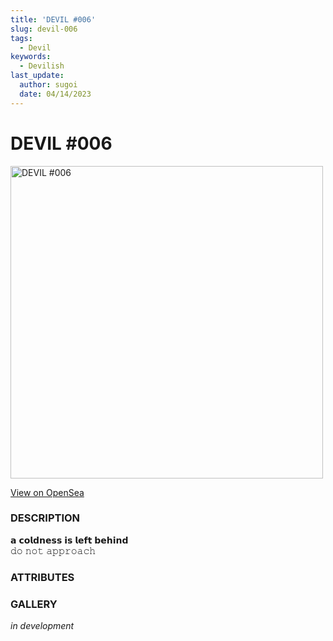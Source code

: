```yaml
---
title: 'DEVIL #006'
slug: devil-006
tags:
  - Devil
keywords:
  - Devilish
last_update:
  author: sugoi
  date: 04/14/2023
---
```



# DEVIL #006

<img src="https://nft-cdn.alchemy.com/eth-mainnet/2c5a13c55eaf3623cd0971b58c716391" alt="DEVIL #006" width="500" />

[View on OpenSea](https://opensea.io/assets/ethereum/0x231EDa2D0E36E5254515B7625D1201f7b4617cf4/5)

### DESCRIPTION

𝗮 𝗰𝗼𝗹𝗱𝗻𝗲𝘀𝘀 𝗶𝘀 𝗹𝗲𝗳𝘁 𝗯𝗲𝗵𝗶𝗻𝗱  
𝚍𝚘 𝚗𝚘𝚝 𝚊𝚙𝚙𝚛𝚘𝚊𝚌𝚑

### ATTRIBUTES

<AttributeTag traitType="HUMANITY" value="LOW" />
<AttributeTag traitType="NATURE" value="DISSONANT" />
<AttributeTag traitType="TYPE" value="DEVIL" />
<AttributeTag traitType="SUBTYPE" value="GHOST" />


### GALLERY

*in development*

